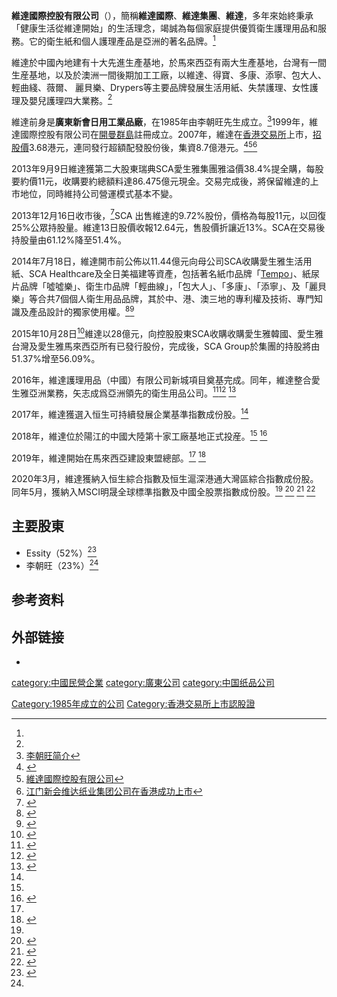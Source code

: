 {{Citation style|time=2021-01-11T12:52:52+00:00}}
{{Infobox_Company
| company_name_zh = 維達國際控股有限公司
| company_name = 維達國際控股有限公司
| company_logo = [[File:Vinda.jpg|250px]]
| company_type = [[民營企業|民營企業]]
| foundation = 1985年
| location = [[中國|中國]][[廣東|廣東]][[新會|新會]]
| industry = [[紙|紙]]業及衛生用品 <ref name="#1">{{Cite web |url=http://www.vinda.com/tw/about/index.html |title=存档副本 |access-date=2020-06-22 |archive-date=2021-01-16 |archive-url=https://web.archive.org/web/20210116030937/http://vinda.com/tw/about/index.html |dead-url=no }}</ref>
| key_people = [[主席|主席]]兼[[執行董事|執行董事]]：李朝旺<ref>{{Cite web |url=http://www.vinda.com/tw/about/management/index.html |title=存档副本 |access-date=2020-06-22 |archive-date=2021-01-17 |archive-url=https://web.archive.org/web/20210117192510/http://vinda.com/tw/about/management/index.html |dead-url=no }}</ref> <br />[[行政總裁|行政總裁]]兼[[執行董事|執行董事]]：[[李潔琳|李潔琳]]<br />
| sales = 
| profit = 
| asset = 
| market_value = 
| num_employees = 
| revenue = 
| products = [[衛生用紙及衛生護理用品|衛生用紙及衛生護理用品]] <ref name="#1"/>
| parent = SCA愛生雅集團
| subsid = 
| homepage = [http://www.vindapaper.com 維達國際控股有限公司]
}}

'''維達國際控股有限公司'''（{{hkex|3331}}），簡稱'''維達國際'''、'''維達集團'''、'''維達'''，多年來始終秉承「健康生活從維達開始」的生活理念，竭誠為每個家庭提供優質衛生護理用品和服務。它的衛生紙和個人護理產品是亞洲的著名品牌。<ref name="#1"/>

維達於中國內地建有十大先進生產基地，於馬來西亞有兩大生產基地，台灣有一間生産基地，以及於澳洲一間後期加工工廠，以維達、得寶、多康、添寧、包大人、輕曲綫、薇爾、 麗貝樂、Drypers等主要品牌發展生活用紙、失禁護理、女性護理及嬰兒護理四大業務。<ref name="#1"/>

維達前身是'''廣東新會日用工業品廠'''，在1985年由李朝旺先生成立。<ref>[http://www.cpicc.org/info.php?catid=1&tid=98 李朝旺简介]{{dead link|date=2018年4月 |bot=InternetArchiveBot |fix-attempted=yes }}</ref>1999年，維達國際控股有限公司在[[開曼群島|開曼群島]]註冊成立。2007年，維達在[[香港交易所|香港交易所]]上市，[[IPO|招股價]]3.68港元，連同發行超額配發股份後，集資8.7億港元。<ref>{{Cite web |url=https://www1.hkexnews.hk/listedco/listconews/sehk/2007/0716/ltn20070716368_c.pdf |title=存档副本 |access-date=2020-06-22 |archive-date=2020-06-24 |archive-url=https://web.archive.org/web/20200624234008/https://www1.hkexnews.hk/listedco/listconews/sehk/2007/0716/ltn20070716368_c.pdf |dead-url=no }}</ref><ref>[http://big5.jobcn.com/Person/Companycontent.jsp?ComID=112241732 維達國際控股有限公司]{{dead link|date=2018年4月 |bot=InternetArchiveBot |fix-attempted=yes }}</ref><ref>[http://www.cmwin.com/CBPResource/StageHtmlPage/A278/A278200710201104293.htm 江门新会维达纸业集团公司在香港成功上市]{{Dead link|date=2018年6月 |bot=InternetArchiveBot |fix-attempted=no }}</ref>

2013年9月9日維達獲第二大股東瑞典SCA愛生雅集團雅溢價38.4%提全購，每股要約價11元，收購要約總額料達86.475億元現金。交易完成後，將保留維達的上市地位，同時維持公司營運模式基本不變。

2013年12月16日收市後，<ref>{{Cite web |url=https://www1.hkexnews.hk/listedco/listconews/sehk/2013/1216/ltn20131216401_c.pdf |title=存档副本 |access-date=2020-06-22 |archive-date=2020-06-25 |archive-url=https://web.archive.org/web/20200625023543/https://www1.hkexnews.hk/listedco/listconews/sehk/2013/1216/ltn20131216401_c.pdf |dead-url=no }}</ref>SCA 出售維達的9.72%股份，價格為每股11元，以回復25%公眾持股量。維達13日股價收報12.64元，售股價折讓近13%。SCA在交易後持股量由61.12%降至51.4%。

2014年7月18日，維達開市前公佈以11.44億元向母公司SCA收購愛生雅生活用紙、SCA Healthcare及全日美福建等資產，包括著名紙巾品牌「[[得寶|Tempo]]」、紙尿片品牌「噓噓樂」、衛生巾品牌「輕曲線」，「包大人」、「多康」、「添寧」、及「麗貝樂」等合共7個個人衛生用品品牌，其於中、港、澳三地的專利權及技術、專門知識及產品設計的獨家使用權。<ref>{{cite news|url=https://hk.finance.appledaily.com/finance/daily/article/20140719/18805117|title=維達買Tempo 11億奪中港澳業務|publisher=壹傳媒:|date=2014-07-19|accessdate=2019-07-13|archive-date=2019-09-11|archive-url=https://web.archive.org/web/20190911144651/https://hk.finance.appledaily.com/finance/daily/article/20140719/18805117|dead-url=no}}</ref><ref>{{cite news|url=https://news.now.com/home/finance/player?newsId=186338&refer=|title=【穿越財經】維達11億購Tempo使用權|publisher=壹傳媒:|date=2016-07-18|accessdate=2019-07-13|archive-date=2019-09-09|archive-url=https://web.archive.org/web/20190909073750/https://news.now.com/home/finance/player?newsId=186338&refer=|dead-url=no}}</ref>

2015年10月28日<ref>{{Cite web |url=https://www1.hkexnews.hk/listedco/listconews/sehk/2015/1029/ltn20151029052_c.pdf |title=存档副本 |access-date=2020-06-22 |archive-date=2019-02-04 |archive-url=https://web.archive.org/web/20190204095547/http://www3.hkexnews.hk/listedco/listconews/sehk/2015/1029/ltn20151029052_c.pdf |dead-url=no }}</ref>維達以28億元，向控股股東SCA收購收購愛生雅韓國、愛生雅台灣及愛生雅馬來西亞所有已發行股份，完成後，SCA Group於集團的持股將由51.37%增至56.09%。

2016年，維達護理用品（中國）有限公司新城項目奠基完成。同年，維達整合愛生雅亞洲業務，矢志成爲亞洲領先的衛生用品公司。<ref>{{Cite web |url=http://www.vinda.com/tw/news/group/2016/20160401/4407.html |title=存档副本 |access-date=2020-06-22 |archive-date=2020-08-09 |archive-url=https://web.archive.org/web/20200809165152/http://vinda.com/tw/news/group/2016/20160401/4407.html |dead-url=no }}</ref><ref name="#2">{{Cite web |url=http://www.vinda.com/tw/about/milestone/index.html |title=存档副本 |access-date=2020-06-22 |archive-date=2020-10-31 |archive-url=https://web.archive.org/web/20201031221200/http://www.vinda.com/tw/about/milestone/index.html |dead-url=no }}</ref> <ref>{{Cite web |url=https://www.qj.com.cn/c_lingshou/news/287824.html |title=存档副本 |access-date=2020-06-22 |archive-date=2020-06-22 |archive-url=https://web.archive.org/web/20200622213201/https://www.qj.com.cn/c_lingshou/news/287824.html |dead-url=no }}</ref>

2017年，維達獲選入恒生可持續發展企業基準指數成份股。<ref name="#2"/>

2018年，維達位於陽江的中國大陸第十家工廠基地正式投産。<ref name="#2"/> <ref>{{Cite web |url=http://m.yjrb.com.cn/articles/44/86/42/1536542427332.html |title=存档副本 |access-date=2020-06-22 |archive-date=2020-06-24 |archive-url=https://web.archive.org/web/20200624125005/http://m.yjrb.com.cn/articles/44/86/42/1536542427332.html |dead-url=no }}</ref>

2019年，維達開始在馬來西亞建設東盟總部。<ref name="#2"/> <ref>{{Cite web |url=https://cj.sina.com.cn/articles/view/2217106561/84265c8102000netf?cre=tianyi&mod=pcpager_focus&loc=40&r=9&rfunc=100&tj=none&tr=9 |title=存档副本 |access-date=2020-06-22 |archive-date=2020-06-23 |archive-url=https://web.archive.org/web/20200623163714/https://cj.sina.com.cn/articles/view/2217106561/84265c8102000netf?cre=tianyi&mod=pcpager_focus&loc=40&r=9&rfunc=100&tj=none&tr=9 |dead-url=no }}</ref>

2020年3月，維達獲納入恒生綜合指數及恒生滬深港通大灣區綜合指數成份股。同年5月，獲納入MSCI明晟全球標準指數及中國全股票指數成份股。<ref name="#2"/> <ref>{{Cite web |url=http://finance.eastmoney.com/a/202005131483605134.html |title=存档副本 |access-date=2020-06-22 |archive-date=2020-06-25 |archive-url=https://web.archive.org/web/20200625162936/http://finance.eastmoney.com/a/202005131483605134.html |dead-url=no }}</ref> <ref>{{Cite web |url=https://www2.hkej.com/instantnews/stock/article/2468427 |title=存档副本 |access-date=2020-06-22 |archive-date=2020-06-24 |archive-url=https://web.archive.org/web/20200624024242/https://www2.hkej.com/instantnews/stock/article/2468427 |dead-url=no }}</ref> <ref>{{Cite web |url=https://hk.on.cc/hk/bkn/cnt/finance/20200309/bkn-20200309074325916-0309_00842_001.html |title=存档副本 |access-date=2020-06-22 |archive-date=2020-06-23 |archive-url=https://web.archive.org/web/20200623220738/https://hk.on.cc/hk/bkn/cnt/finance/20200309/bkn-20200309074325916-0309_00842_001.html |dead-url=no }}</ref>

== 主要股東 ==
*Essity（52%）<ref name="#3">{{Cite web |url=https://di.hkex.com.hk/filing/di/NSConstdSSList.aspx?sa2=cs&sid=50000355&corpn=Vinda+International+Holdings+Ltd.&sd=21%2F12%2F2016&ed=14%2F06%2F2017&sa1=cl&scsd=03%2F10%2F2016&sced=03%2F10%2F2017&sc=3331&src=MAIN&lang=ZH& |title=存档副本 |access-date=2022-02-08 |archive-date=2020-06-24 |archive-url=https://web.archive.org/web/20200624025915/https://di.hkex.com.hk/filing/di/NSConstdSSList.aspx?sa2=cs&sid=50000355&corpn=Vinda+International+Holdings+Ltd.&sd=21%2F12%2F2016&ed=14%2F06%2F2017&sa1=cl&scsd=03%2F10%2F2016&sced=03%2F10%2F2017&sc=3331&src=MAIN&lang=ZH& |dead-url=no }}</ref>
*李朝旺（23%）<ref name="#3"/>

== 参考资料 ==
{{reflist}}

== 外部链接 ==
*{{官方网站|http://www.vindapaper.com|維達國際控股有限公司}}



[[category:中國民營企業|category:中國民營企業]]
[[category:廣東公司|category:廣東公司]]
[[category:中国纸品公司|category:中国纸品公司]]
[[Category:1985年成立的公司|Category:1985年成立的公司]]
[[Category:香港交易所上市認股證|Category:香港交易所上市認股證]]